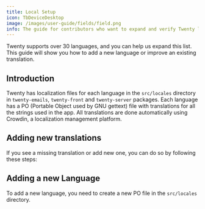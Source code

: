 ```yaml
---
title: Local Setup
icon: TbDeviceDesktop
image: /images/user-guide/fields/field.png
info: The guide for contributors who want to expand and verify Twenty localization
---
```


Twenty supports over 30 languages, and you can help us expand this list. This guide will show you how to add a new language or improve an existing translation.

## Introduction
Twenty has localization files for each language in the `src/locales` directory in `twenty-emails`, `twenty-front` and `twenty-server` packages.
Each language has a PO (Portable Object used by GNU gettext) file with translations for all the strings used in the app.
All translations are done automatically using Crowdin, a localization management platform.

## Adding new translations
If you see a missing translation or add new one, you can do so by following these steps:

## Adding a new Language
To add a new language, you need to create a new PO file in the `src/locales` directory.

